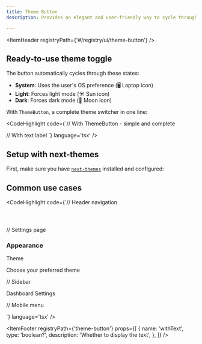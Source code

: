 ```yaml
---
title: Theme Button
description: Provides an elegant and user-friendly way to cycle through light, dark, and system themes. It's specifically designed to work with next-themes, the most popular theme management library for Next.js applications.

---
```


<ItemHeader registryPath={'#/registry/ui/theme-button'} />

## Ready-to-use theme toggle

The button automatically cycles through these states:
- **System**: Uses the user's OS preference (🖥️ Laptop icon)
- **Light**: Forces light mode (☀️ Sun icon)  
- **Dark**: Forces dark mode (🌙 Moon icon)

With `ThemeButton`, a complete theme switcher in one line:

<CodeHighlight code={`// With ThemeButton - simple and complete
<ThemeButton />

// With text label
<ThemeButton withText={true} />`} language='tsx' />

## Setup with next-themes

First, make sure you have [`next-themes`](https://ui.shadcn.com/docs/dark-mode/next) installed and configured:

## Common use cases

<CodeHighlight code={`// Header navigation
<header className="flex items-center justify-between p-4">
  <Logo />
  <nav className="flex items-center space-x-4">
    <NavigationMenu />
    <ThemeButton />
  </nav>
</header>

// Settings page
<div className="space-y-4">
  <h3 className="text-lg font-medium">Appearance</h3>
  <div className="flex items-center justify-between">
    <div>
      <p className="text-sm font-medium">Theme</p>
      <p className="text-sm text-muted-foreground">
        Choose your preferred theme
      </p>
    </div>
    <ThemeButton withText={true} />
  </div>
</div>

// Sidebar
<aside className="w-64 p-4">
  <nav className="space-y-2">
    <SidebarLink href="/dashboard">Dashboard</SidebarLink>
    <SidebarLink href="/settings">Settings</SidebarLink>
  </nav>
  <div className="mt-auto pt-4">
    <ThemeButton withText={true} />
  </div>
</aside>

// Mobile menu
<Sheet>
  <SheetContent>
    <div className="flex flex-col space-y-4">
      <MobileNavLinks />
      <div className="border-t pt-4">
        <ThemeButton withText={true} />
      </div>
    </div>
  </SheetContent>
</Sheet>`} language='tsx' />

<ItemFooter registryPath={'theme-button'} props={[
  {
    name: 'withText',
    type: 'boolean?',
    description: 'Whether to display the text',
  },
]} />
